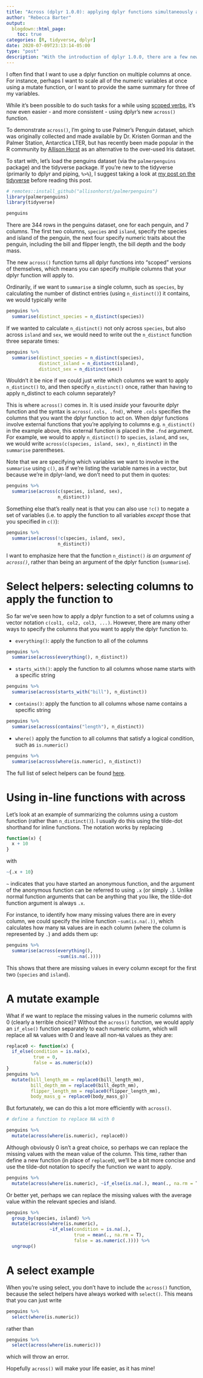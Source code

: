 ```yaml
---
title: "Across (dplyr 1.0.0): applying dplyr functions simultaneously across multiple columns"
author: "Rebecca Barter"
output:
  blogdown::html_page:
    toc: true
categories: [R, tidyverse, dplyr]
date: 2020-07-09T23:13:14-05:00
type: "post" 
description: "With the introduction of dplyr 1.0.0, there are a few new features: the biggest of which is across() which supersedes the scoped versions of dplyr functions." 
---
```


I often find that I want to use a dplyr function on multiple columns at once. For instance, perhaps I want to scale all of the numeric variables at once using a mutate function, or I want to provide the same summary for three of my variables.

While it's been possible to do such tasks for a while using [scoped verbs](http://www.rebeccabarter.com/blog/2019-01-23_scoped-verbs/), it's now even easier - and more consistent - using dplyr's new `across()` function.


To demonstrate `across()`, I'm going to use Palmer's Penguin dataset, which was originally collected and made available by Dr. Kristen Gorman and the Palmer Station, Antarctica LTER, but has recently been made popular in the R community by [Allison Horst](https://twitter.com/allison_horst) as an alternative to the over-used Iris dataset.

To start with, let's load the penguins dataset (via the `palmerpenguins` package) and the tidyverse package. If you're new to the tidyverse (primarily to dplyr and piping, `%>%`), I suggest taking a look at [my post on the tidyverse](http://www.rebeccabarter.com/blog/2019-08-05_base_r_to_tidyverse/) before reading this post.

```r
# remotes::install_github("allisonhorst/palmerpenguins")
library(palmerpenguins)
library(tidyverse)
```


```r
penguins
```

There are 344 rows in the penguins dataset, one for each penguin, and 7 columns. The first two columns, `species` and `island`, specify the species and island of the penguin, the next four specify numeric traits about the penguin, including the bill and flipper length, the bill depth and the body mass.


The new `across()` function turns all dplyr functions into "scoped" versions of themselves, which means you can specify multiple columns that your dplyr function will apply to.

Ordinarily, if we want to `summarise` a single column, such as `species`, by calculating the number of distinct entries (using `n_distinct()`) it contains, we would typically write

```r
penguins %>%
  summarise(distinct_species = n_distinct(species))
```

If we wanted to calculate `n_distinct()` not only across `species`, but also across `island` and `sex`, we would need to write out the `n_distinct` function three separate times:


```r
penguins %>%
  summarise(distinct_species = n_distinct(species),
            distinct_island = n_distinct(island),
            distinct_sex = n_distinct(sex))
```

Wouldn't it be nice if we could just write which columns we want to apply `n_distinct()` to, and then specify `n_distinct()` once, rather than having to apply n_distinct to each column separately? 

This is where `across()` comes in. It is used *inside* your favourite dplyr function and the syntax is `across(.cols, .fnd)`, where `.cols` specifies the columns that you want the dplyr function to act on. When dplyr functions involve external functions that you're applying to columns e.g. `n_distinct()` in the example above, this external function is placed in the `.fnd` argument. For example, we would to apply `n_distinct()` to `species`, `island`, and `sex`, we would write `across(c(species, island, sex), n_distinct)` in the `summarise` parentheses.


Note that we are specifying which variables we want to involve in the `summarise` using `c()`, as if we're listing the variable names in a vector, but because we're in dplyr-land, we don't need to put them in quotes:

```r
penguins %>%
  summarise(across(c(species, island, sex), 
                   n_distinct))
```

Something else that's really neat is that you can also use `!c()` to negate a set of variables (i.e. to apply the function to all variables *except* those that you specified in `c()`):


```r
penguins %>%
  summarise(across(!c(species, island, sex), 
                   n_distinct))
```


I want to emphasize here that the function `n_distinct()` *is an argument of `across()`*, rather than being an argument of the dplyr function (`summarise`).


# Select helpers: selecting columns to apply the function to

So far we've seen how to apply a dplyr function to a set of columns using a vector notation `c(col1, col2, col3, ...)`. However, there are many other ways to specify the columns that you want to apply the dplyr function to.


- `everything()`: apply the function to all of the columns


```r
penguins %>%
  summarise(across(everything(), n_distinct))
```


- `starts_with()`: apply the function to all columns whose name starts with a specific string


```r
penguins %>%
  summarise(across(starts_with("bill"), n_distinct))
```


- `contains()`: apply the function to all columns whose name contains a specific string

```r
penguins %>%
  summarise(across(contains("length"), n_distinct))
```

- `where()` apply the function to all columns that satisfy a logical condition, such as `is.numeric()`

```r
penguins %>%
  summarise(across(where(is.numeric), n_distinct))
```


The full list of select helpers can be found [here](https://dplyr.tidyverse.org/reference/select.html).



# Using in-line functions with across

Let's look at an example of summarizing the columns using a custom function (rather than `n_distinct()`). I usually do this using the tilde-dot shorthand for inline functions. The notation works by replacing

```r
function(x) {
  x + 10
}
```

with 

```r
~{.x + 10}
```

`~` indicates that you have started an anonymous function, and the argument of the anonymous function can be referred to using `.x` (or simply `.`). Unlike normal function arguments that can be anything that you like, the tilde-dot function argument is always `.x`.

For instance, to identify how many missing values there are in every column, we could specify the inline function `~sum(is.na(.))`, which calculates how many `NA` values are in each column (where the column is represented by `.`) and adds them up:

```r
penguins %>%
  summarise(across(everything(), 
                   ~sum(is.na(.))))
```


This shows that there are missing values in every column except for the first two (`species` and `island`).


# A mutate example

What if we want to replace the missing values in the numeric columns with 0 (clearly a terrible choice)? Without the `across()` function, we would apply an `if_else()` function separately to each numeric column, which will replace all `NA` values with 0 and leave all non-`NA` values as they are:

```r
replace0 <- function(x) {
  if_else(condition = is.na(x), 
          true = 0, 
          false = as.numeric(x))
}
penguins %>%
  mutate(bill_length_mm = replace0(bill_length_mm),
         bill_depth_mm = replace0(bill_depth_mm),
         flipper_length_mm = replace0(flipper_length_mm),
         body_mass_g = replace0(body_mass_g))
```


But fortunately, we can do this a lot more efficiently with `across()`.



```r
# define a function to replace NA with 0

penguins %>%
  mutate(across(where(is.numeric), replace0))
```


Although obviously 0 isn't a great choice, so perhaps we can replace the missing values with the mean value of the column. This time, rather than define a new function (in place of `replace0`), we'll be a bit more concise and use the tilde-dot notation to specify the function we want to apply.

```r
penguins %>%
  mutate(across(where(is.numeric), ~if_else(is.na(.), mean(., na.rm = T), as.numeric(.))))
```

Or better yet, perhaps we can replace the missing values with the average value within the relevant species and island.

```r
penguins %>%
  group_by(species, island) %>%
  mutate(across(where(is.numeric), 
                ~if_else(condition = is.na(.), 
                         true = mean(., na.rm = T), 
                         false = as.numeric(.)))) %>%
  ungroup()
```

# A select example

When you're using select, you don't have to include the `across()` function, because the select helpers have always worked with `select()`. This means that you can just write

```r
penguins %>%
  select(where(is.numeric))
```

rather than

```r
penguins %>%
  select(across(where(is.numeric)))
```

which will throw an error.


Hopefully `across()` will make your life easier, as it has mine!
